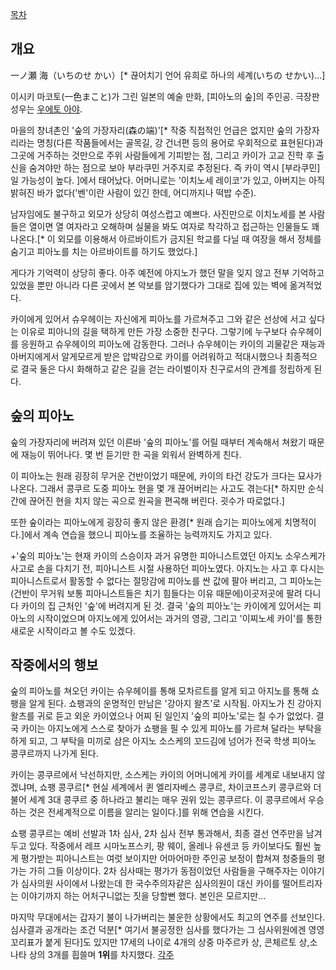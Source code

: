 [[목차]]
== 개요 ==
一ノ瀬 海（いちのせ かい）[* 끊어치기 언어 유희로 하나의 세계(いちの せかい)...]

이시키 마코토(一色まこと)가 그린 일본의 예술 만화, [피아노의 숲]의 주인공. 극장판 성우는 [[우에토 아야]].

마을의 창녀촌인 '숲의 가장자리(森の端)'[* 작중 직접적인 언급은 없지만 숲의 가장자리라는 명칭(다른 작품들에서는 골목길, 강 건너편 등의 용어로 우회적으로 표현된다)과 그곳에 거주하는 것만으로 주위 사람들에게 기피받는 점, 그리고 카이가 고교 진학 후 출신을 숨겨야만 하는 점으로 보아 부라쿠민 거주지로 추정된다. 즉 카이 역시 [부라쿠민]일 가능성이 높다. ]에서 태어났다. 어머니로는 '이치노세 레이코'가 있고, 아버지는 아직 밝혀진 바가 없다('벤'이란 사람이 있긴 한데, 어디까지나 떡밥 수준).

남자임에도 불구하고 외모가 상당히 여성스럽고 예쁘다. 사진만으로 이치노세를 본 사람들은 열이면 열 여자라고 오해하며 실물을 봐도 여자로 착각하고 접근하는 인물들도 꽤 나온다.[* 이 외모를 이용해서 아르바이트가 금지된 학교를 다닐 때 여장을 해서 정체를 숨기고 피아노를 치는 아르바이트를 하기도 했었다.] 

게다가 기억력이 상당히 좋다. 아주 예전에 아지노가 했던 말을 잊지 않고 전부 기억하고 있었을 뿐만 아니라 다른 곳에서 본 악보를 암기했다가 그대로 집에 있는 벽에 옮겨적었다.

카이에게 있어서 슈우헤이는 자신에게 피아노를 가르쳐주고 그와 같은 선상에 서고 싶다는 이유로 피아니의 길을 택하게 만든 가장 소중한 친구다. 그렇기에 누구보다 슈우헤이를 응원하고 슈우헤이의 피아노에 감동한다. 그러나 슈우헤이는 카이의 괴물같은 재능과 아버지에게서 알게모르게 받은 압박감으로 카이를 어려워하고 적대시했으나 최종적으로 결국 둘은 다시 화해하고 같은 길을 걷는 라이벌이자 친구로서의 관계를 정립하게 된다.


== 숲의 피아노 ==
숲의 가장자리에 버려져 있던 이른바 '숲의 피아노'를 어릴 때부터 계속해서 쳐왔기 때문에 재능이 뛰어나다. 몇 번 듣기만 한 곡을 외워서 완벽하게 친다.

이 피아노는 원래 굉장히 무거운 건반이었기 때문에, 카이의 타건 강도가 크다는 묘사가 나온다. 그래서 콩쿠르 도중 피아노 현을 몇 개 끊어버리는 사고도 겪는다[* 하지만 순식간에 끊어진 현을 치지 않는 곡으로 원곡을 편곡해 버린다. 굇수가 따로없다.]

또한 숲이라는 피아노에게 굉장히 좋지 않은 환경[* 원래 습기는 피아노에게 치명적이다.]에서 계속 연습을 했으니 피아노를 조율하는 능력까지도 가지고 있다.

+'숲의 피아노'는 현재 카이의 스승이자 과거 유명한 피아니스트였던 아지노 소우스케가 사고로 손을 다치기 전, 피아니스트 시절 사용하던 피아노였다. 아지노는 사고 후 다시는 피아니스트로서 활동할 수 없다는 절망감에 피아노를 싼 값에 팔아 버리고, 그 피아노는 (건반이 무거워 보통 피아니스트들은 치기 힘들다는 이유 때문에)이곳저곳에 팔려 다니다 카이의 집 근처인 '숲'에 버려지게 된 것. 
결국 '숲의 피아노'는 카이에게 있어서는 피아노의 시작이었으며 아지노에게 있어서는 과거의 영광, 그리고 '이찌노세 카이'를 통한 새로운 시작이라고 볼 수도 있겠다.

== 작중에서의 행보 ==
숲의 피아노를 쳐오던 카이는 슈우헤이를 통해 모차르트를 알게 되고 아지노를 통해 쇼팽을 알게 된다. 쇼팽과의 운명적인 만남은 '강아지 왈츠'로 시작됨. 아지노가 친 강아지 왈츠를 귀로 듣고 외운 카이였으나 어찌 된 일인지 '숲의 피아노'로는 칠 수가 없었다.
결국 카이는 아지노에게 스스로 찾아가 쇼팽을 필 수 있게 피아노를 가르쳐 달라는 부탁을 하게 되고, 그 부탁을 미끼로 삼은 아지노 소스케의 꼬드김에 넘어가 전국 학생 피아노 콩쿠르까지 나가게 된다.

카이는 콩쿠르에서 낙선하지만, 소스케는 카이의 어머니에게 카이를 세계로 내보내지 않겠냐며, 쇼팽 콩쿠르[* 현실 세계에서 퀸 엘리자베스 콩쿠르, 차이코프스키 콩쿠르와 더불어 세계 3대 콩쿠르 중 하나라고 불리는 매우 권위 있는 콩쿠르다. 이 콩쿠르에서 우승하는 것은 전세계적으로 이름을 알리는 일이다.]를 위해 연습을 시킨다.

쇼팽 콩쿠르는 예비 선발과 1차 심사, 2차 심사 전부 통과해서, 최종 결선 연주만을 남겨 두고 있다. 작중에서 레프 시마노프스키, 팡 웨이, 올레나 유센코 등 카이보다도 훨씬 높게 평가받는 피아니스트는 여럿 보이지만 어마어마한 주인공 보정이 합쳐져 청중들의 평가는 가히 그들 이상이다. 2차 심사때는 평가가 동점이었던 사람들을 구해주자는 이야기가 심사의원 사이에서 나왔는데 한 국수주의자같은 심사의원이 대신 카이를 떨어트리자는 이야기까지 하는 어처구니없는 짓을 당할뻔 했다. 본인은 모르지만...

마지막 무대에서는 갑자기 불이 나가버리는 불운한 상황에서도 최고의 연주를 선보인다. 심사결과 공개라는 조건 덕분[* 여기서 불공정한 심사를 했다가는 그 심사위원에겐 영영 꼬리표가 붙게 된다]도 있지만 17세의 나이로 4개의 상중 마주르카 상, 콘체르토 상,소나타 상의 3개를 흽쓸며 '''1위'''를 차지했다. 
[[각주]]
